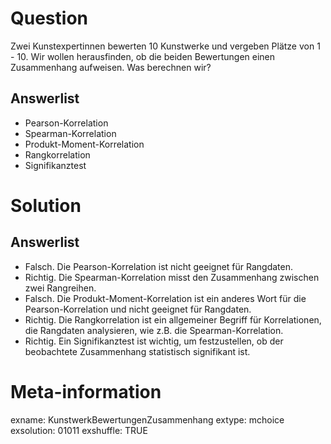 Question 
======== 

Zwei Kunstexpertinnen bewerten 10 Kunstwerke und vergeben Plätze von 1 - 10. Wir wollen herausfinden, ob die beiden Bewertungen einen Zusammenhang aufweisen. Was berechnen wir?

Answerlist
----------

* Pearson-Korrelation
* Spearman-Korrelation
* Produkt-Moment-Korrelation
* Rangkorrelation
* Signifikanztest

Solution
========

Answerlist
----------

* Falsch. Die Pearson-Korrelation ist nicht geeignet für Rangdaten.
* Richtig. Die Spearman-Korrelation misst den Zusammenhang zwischen zwei Rangreihen.
* Falsch. Die Produkt-Moment-Korrelation ist ein anderes Wort für die Pearson-Korrelation und nicht geeignet für Rangdaten.
* Richtig. Die Rangkorrelation ist ein allgemeiner Begriff für Korrelationen, die Rangdaten analysieren, wie z.B. die Spearman-Korrelation.
* Richtig. Ein Signifikanztest ist wichtig, um festzustellen, ob der beobachtete Zusammenhang statistisch signifikant ist.

Meta-information
================
exname: KunstwerkBewertungenZusammenhang
extype: mchoice 
exsolution: 01011
exshuffle: TRUE
